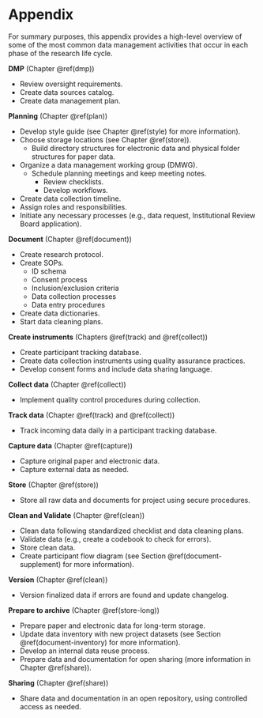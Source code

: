 # Appendix {#appendix} 

For summary purposes, this appendix provides a high-level overview of some of the most common data management activities that occur in each phase of the research life cycle. 

**DMP** (Chapter \@ref(dmp))

- Review oversight requirements.
- Create data sources catalog.
- Create data management plan.

**Planning** (Chapter \@ref(plan))

- Develop style guide (see Chapter \@ref(style) for more information).
- Choose storage locations (see Chapter \@ref(store)).
  - Build directory structures for electronic data and physical folder structures for paper data.
- Organize a data management working group (DMWG).
  - Schedule planning meetings and keep meeting notes.
    - Review checklists.
    - Develop workflows.
- Create data collection timeline.
- Assign roles and responsibilities.
- Initiate any necessary processes (e.g., data request, Institutional Review Board application).

**Document** (Chapter \@ref(document))

- Create research protocol.
- Create SOPs.
  - ID schema
  - Consent process
  - Inclusion/exclusion criteria
  - Data collection processes
  - Data entry procedures
- Create data dictionaries.
- Start data cleaning plans.

**Create instruments** (Chapters \@ref(track) and \@ref(collect))

- Create participant tracking database.
- Create data collection instruments using quality assurance practices.
- Develop consent forms and include data sharing language.
  
**Collect data** (Chapter \@ref(collect))

- Implement quality control procedures during collection.

**Track data** (Chapter \@ref(track) and \@ref(collect))

- Track incoming data daily in a participant tracking database.

**Capture data** (Chapter \@ref(capture))

- Capture original paper and electronic data.
- Capture external data as needed.
  
**Store** (Chapter \@ref(store))
  
- Store all raw data and documents for project using secure procedures.
  
**Clean and Validate** (Chapter \@ref(clean))

- Clean data following standardized checklist and data cleaning plans.
- Validate data (e.g., create a codebook to check for errors).
- Store clean data.
- Create participant flow diagram (see Section \@ref(document-supplement) for more information).
  
**Version** (Chapter \@ref(clean))

- Version finalized data if errors are found and update changelog.

**Prepare to archive** (Chapter \@ref(store-long))

- Prepare paper and electronic data for long-term storage.
- Update data inventory with new project datasets (see Section \@ref(document-inventory) for more information).
- Develop an internal data reuse process.
- Prepare data and documentation for open sharing (more information in Chapter \@ref(share)).
  
**Sharing** (Chapter \@ref(share))

- Share data and documentation in an open repository, using controlled access as needed.
